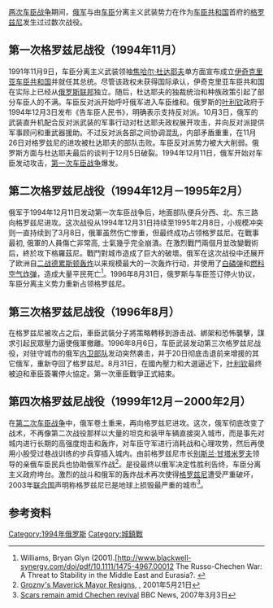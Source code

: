 {{noteTA
|T=zh-hans:格羅茲尼戰役; zh-tw:格羅茲尼戰役; zh-hk:格羅茲尼戰役;
|1=zh-hans:格罗兹尼; zh-tw:格羅茲尼; zh-hk:格羅茲尼;
}}
[[車臣戰爭|两次车臣战争]]期间，[[俄罗斯武装力量|俄军]]与由[[车臣|车臣]]分离主义武装势力在作为[[车臣共和国|车臣共和国]]首府的[[格罗兹尼|格罗兹尼]]发生过过数次战役。

== 第一次格罗兹尼战役（1994年11月） ==
1991年11月9日，车臣分离主义武装领袖[[焦哈尔·杜达耶夫|焦哈尔·杜达耶夫]]单方面宣布成立[[伊奇克里亚车臣共和国|伊奇克里亚车臣共和国]]并就任其总统。尽管该政权未获得国际承认，伊奇克里亚车臣共和国在实际上已经从[[俄罗斯联邦|俄罗斯联邦]]独立。随后，杜达耶夫的独裁统治和种族政策引起了部分车臣人的不满。车臣反对派开始呼吁俄军进入车臣维和。俄罗斯的[[叶利钦|叶利钦]]政府于1994年12月3日发布《告车臣人民书》，明确表示支持反对派。10月3日，俄军的武装直升机配合反对派武装的军事行动对杜达耶夫政权展开攻击，并向反对派提供军事顾问和重武器援助。不过反对派各部之间协调混乱，内部矛盾重重，在11月26日对格罗兹尼的进攻被杜达耶夫的部队击败。车臣反对派势力被大大削弱。俄罗斯方面与杜达耶夫最后的谈判于12月5日破裂。1994年12月11日，俄军开始对车臣发动攻击，[[第一次車臣戰爭|第一次车臣战争]]爆发。

== 第二次格罗兹尼战役（1994年12月－1995年2月） ==
{{See also|第一次車臣戰爭#格罗兹尼战役}}
俄军于1994年12月11日发动第一次车臣战争后，地面部队便兵分西、北、东三路向格罗兹尼进攻。这次战役从1994年12月31日持续至1995年2月8日，小规模冲突则一直持续到了3月8日，俄軍虽然伤亡惨重，但最终成功占领格罗兹尼。在戰事最初, 俄軍的人員傷亡非常高, 士氣幾乎完全崩潰。在激烈戰鬥兩個月並改變戰術后，終於攻下格羅茲尼。戰鬥對城市造成了巨大的破壞。俄军在这次战役中还展开了欧洲自[[二战|二战]][[德累斯顿轰炸|德累斯顿轰炸]]以来规模最大的一次轰炸行动，并使用了[[白磷弹|白磷弹]]和[[燃料空氣炸彈|燃料空气炸弹]]，造成大量平民死亡<ref>Williams, Bryan Glyn (2001).[http://www.blackwell-synergy.com/doi/pdf/10.1111/1475-4967.00012 {{Webarchive|url=https://archive.is/20120722151211/http://www.blackwell-synergy.com/doi/pdf/10.1111/1475-4967.00012 |date=2012-07-22 }} The Russo-Chechen War: A Threat to Stability in the Middle East and Eurasia?. ''{{tsl|en|Middle East Policy||Middle East Policy}}''</ref>。1996年8月31日，俄罗斯与车臣签订停火协议，车臣分离主义势力重新占领格罗兹尼。

== 第三次格罗兹尼战役（1996年8月） ==
{{See also|第一次車臣戰爭#战争后期}}
{{See also|en:Battle of Grozny (August 1996)}}
在格罗兹尼被攻占之后，車臣武裝分子將策略轉移到游击战、綁架和恐怖襲擊，謀求引起民眾壓力逼使俄軍撤離。1996年8月6日，车臣武装发动第三次格罗兹尼战役，对驻守城市的俄军[[俄罗斯内卫部队|内卫部队]]发动突然袭击，并于20日彻底击退前来增援的其它俄军，重新夺回了格罗兹尼。8月31日，在國內壓力和大選逼近下，[[叶利钦|叶利钦]]最终被迫和車臣簽署停火協定。第一次車臣戰爭正式結束。

== 第四次格罗兹尼战役（1999年12月－2000年2月） ==
{{See also|第二次車臣戰爭#围攻格罗兹尼}}
{{See also|en:Battle of Grozny (1999–2000)}}
在[[第二次车臣战争|第二次车臣战争]]中，俄军卷土重来，再向格罗兹尼进攻。这次，俄军彻底改变了战术，不再像第二次战役那样以大量的坦克和装甲车辆直接突入城市，而是事先对城内进行长期的高强度炮击和轰炸，对车臣守军进行消耗战和心理攻势，然后再使用小股受过巷战训练的步兵穿插入城内。由前格罗兹尼市长[[别斯兰·甘塔米罗夫|别斯兰·甘塔米罗夫]]领导的亲俄车臣民兵也协助俄军作战<ref name=mayor>[https://web.archive.org/web/20061029183144/http://www.iwpr.net/?p=crs&s=f&o=160910&apc_state=henicrs2001 Grozny's Maverick Mayor Resigns], {{tsl|en|Institute for War and Peace Reporting||Institute for War and Peace Reporting}}, 2001年5月21日</ref>。是役最终以俄军决定性胜利告终，车臣分离主义政府垮台。激烈的战斗和俄军的轰炸战术再次使得[[格罗兹尼|格罗兹尼]]遭受严重破坏，2003年[[联合国|联合国]]声明称格罗兹尼已是地球上损毁最严重的城市<ref>[http://news.bbc.co.uk/2/hi/programmes/from_our_own_correspondent/6414603.stm Scars remain amid Chechen revival] {{Wayback|url=http://news.bbc.co.uk/2/hi/programmes/from_our_own_correspondent/6414603.stm |date=20200428024309 }} BBC News, 2007年3月3日</ref>。

== 参考资料 ==
{{Reflist}}
{{車臣戰爭}}
[[Category:1994年俄罗斯|Category:1994年俄罗斯]]
[[Category:城鎮戰|Category:城鎮戰]]